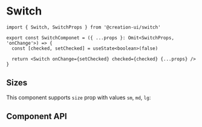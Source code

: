 # Switch


```tsx copy
import { Switch, SwitchProps } from '@creation-ui/switch'

export const SwitchComponet = ({ ...props }: Omit<SwitchProps, 'onChange'>) => {
  const [checked, setChecked] = useState<boolean>(false)

  return <Switch onChange={setChecked} checked={checked} {...props} />
}
```

<Container>
  <SwitchExample />
</Container>

## Sizes

This component supports `size` prop with values `sm`, `md`, `lg`:

<UnfoldVariants
  component={SwitchExample}
  variants={ELEMENT_SIZES}
  prop='size'
  nameProp='label'
/>

## Component API

<PropsTable
  properties={properties}
  name='Switch'
  description='Switch component props.'
/>
